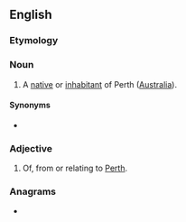 ==English==

===Etymology===
{{suffix|en|Perth|ian}}

===Noun===
{{en-noun}}

# A [[native]] or [[inhabitant]] of Perth ([[Australia]]).

====Synonyms====
* {{l|en|Perthite}}

===Adjective===
{{en-adj|-}}

# Of, from or relating to [[Perth]].

===Anagrams===
* {{l|en|perianth}}